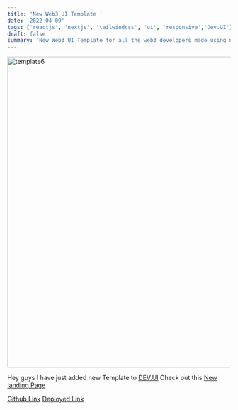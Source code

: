 ```yaml
---
title: 'New Web3 UI Template '
date: '2022-04-09'
tags: ['reactjs', 'nextjs', 'tailwindcss', 'ui', 'responsive','Dev.UI']
draft: false
summary: 'New Web3 UI Template for all the web3 developers made using next js and tailwindcss'
---
```


<img src="https://res.cloudinary.com/ddcg0rzlo/image/upload/v1650175277/template6_kigh4f.webp" alt="template6" width="700" height="700"/>


Hey guys I have just added new Template to [DEV.UI](https://dev-ui.vercel.app/)
Check out this [New landing Page](https://dev-ui.vercel.app/templates/nftlandingpage)

[Github Link](https://github.com/kumard3/dev-ui-templates/tree/main/template-6)
[Deployed Link](https://circle-chain-web3.pages.dev/)